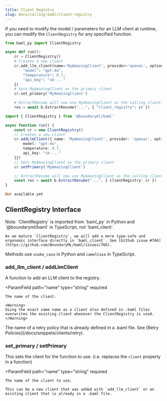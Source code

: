 ```yaml
---
title: Client Registry
slug: docs/calling-baml/client-registry
---
```



If you need to modify the model / parameters for an LLM client at runtime, you can modify the `ClientRegistry` for any specified function.

<CodeBlocks>

```python Python
from baml_py import ClientRegistry

async def run():
    cr = ClientRegistry()
    # Creates a new client
    cr.add_llm_client(name='MyAmazingClient', provider='openai', options={
        "model": "gpt-4o",
        "temperature": 0.7,
        "api_key": "sk-..."
    })
    # Sets MyAmazingClient as the primary client
    cr.set_primary('MyAmazingClient')

    # ExtractResume will now use MyAmazingClient as the calling client
    res = await b.ExtractResume("...", { "client_registry": cr })
```

```typescript TypeScript
import { ClientRegistry } from '@boundaryml/baml'

async function run() {
    const cr = new ClientRegistry()
    // Creates a new client
    cr.addLlmClient({ name: 'MyAmazingClient', provider: 'openai', options: {
        model: "gpt-4o",
        temperature: 0.7,
        api_key: "sk-..."
    }})
    // Sets MyAmazingClient as the primary client
    cr.setPrimary('MyAmazingClient')

    // ExtractResume will now use MyAmazingClient as the calling client
    const res = await b.ExtractResume("...", { clientRegistry: cr })
}
```

```ruby Ruby
Not available yet
```

</CodeBlocks>

## ClientRegistry Interface

<Tip>
    Note: `ClientRegistry` is imported from `baml_py` in Python and `@boundaryml/baml` in TypeScript, not `baml_client`.

    As we mature `ClientRegistry`, we will add a more type-safe and ergonomic interface directly in `baml_client`. See [Github issue #766](https://github.com/BoundaryML/baml/issues/766).
</Tip>

Methods use `snake_case` in Python and `camelCase` in TypeScript.

### add_llm_client / addLlmClient
A function to add an LLM client to the registry.

<ParamField
    path="name"
    type="string"
    required
>
    The name of the client.

    <Warning>
    Using the exact same name as a client also defined in .baml files overwrites the existing client whenever the ClientRegistry is used.
    </Warning>
</ParamField>

<Markdown src="../snippets/client-constructor.mdx" />

<ParamField path="retry_policy" type="string">
The name of a retry policy that is already defined in a .baml file. See [Retry Policies](/docs/snippets/clients/retry).
</ParamField>

### set_primary / setPrimary
This sets the client for the function to use. (i.e. replaces the `client` property in a function)

<ParamField
    path="name"
    type="string"
    required
>
    The name of the client to use.

    This can be a new client that was added with `add_llm_client` or an existing client that is already in a .baml file.
</ParamField>
